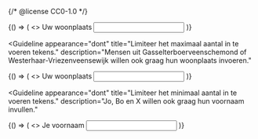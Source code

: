 {/* @license CC0-1.0 */}


<Guideline appearance="do" title="Geef de mogelijkheid korte en lange teksten in te vullen.">
  <Canvas language="html">
    {() => (
      <>
        <label for="woonplaats1">Uw woonplaats</label>
        <input id="woonplaats1" type="text" name="woonplaats" autocomplete="address-level2" />
      </>
    )}
  </Canvas>
</Guideline>

<Guideline
  appearance="dont"
  title="Limiteer het maximaal aantal in te voeren tekens."
  description="Mensen uit Gasselterboerveenschemond of Westerhaar-Vriezenveensewijk willen ook graag hun woonplaats invoeren."
>
  <Canvas language="html">
    {() => (
      <>
        <label for="woonplaats2">Uw woonplaats</label>
        <input id="woonplaats2" type="text" name="email" maxlength="20" autocomplete="address-level2" />
      </>
    )}
  </Canvas>
</Guideline>

<Guideline
  appearance="dont"
  title="Limiteer het minimaal aantal in te voeren tekens."
  description="Jo, Bo en X willen ook graag hun voornaam invullen."
>
  <Canvas language="html">
    {() => (
      <>
        <label for="voornaam1">Je voornaam</label>
        <input id="voornaam1" type="text" name="voornaam" minlength="3" autocomplete="given-name" />
      </>
    )}
  </Canvas>
</Guideline>
